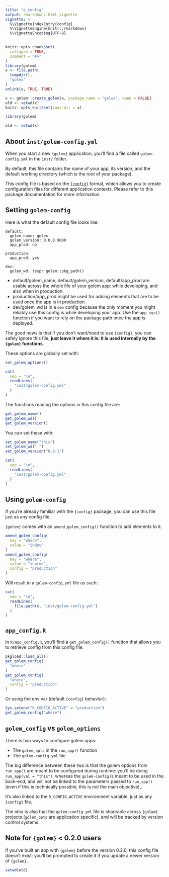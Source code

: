 ```yaml
---
title: "e_config"
output: rmarkdown::html_vignette
vignette: >
  %\VignetteIndexEntry{config}
  %\VignetteEngine{knitr::rmarkdown}
  %\VignetteEncoding{UTF-8}
---
```


```r
knitr::opts_chunk$set(
  collapse = TRUE,
  comment = "#>"
)
library(golem)
x <- file.path(
  tempdir(),
  "golex"
)
unlink(x, TRUE, TRUE)

x <- golem::create_golem(x, package_name = "golex", open = FALSE)
old <- setwd(x)
knitr::opts_knit$set(root.dir = x)
```

```r
library(golem)
```

```r
old <- setwd(x)
```

## About `inst/golem-config.yml`

When you start a new `{golem}` application, you'll find a file called `golem-config.yml` in the `inst/` folder.

By default, this file contains the name of your app, its version, and the default working directory (which is the root of your package).

This config file is based on the [`{config}`](https://github.com/rstudio/config) format, which allows you to create configuration files for different application contexts. Please refer to this package documentation for more information.

## Setting `golem-config`

Here is what the default config file looks like:

```
default:
  golem_name: golex
  golem_version: 0.0.0.9000
  app_prod: no

production:
  app_prod: yes

dev:
  golem_wd: !expr golem::pkg_path()
```

+ default/golem_name, default/golem_version, default/app_prod are usable across the whole life of your golem app: while developing, and also when in production.
+ production/app_prod might be used for adding elements that are to be used once the app is in production.
+ dev/golem_wd is in a `dev` config because the only moment you might reliably use this config is while developing your app. Use the `app_sys()` function if you want to rely on the package path once the app is deployed.

The good news is that if you don't want/need to use `{config}`, you can safely ignore this file, __just leave it where it is: it is used internally by the `{golem}` functions__.

These options are globally set with:

```r
set_golem_options()
```

```r
cat(
  sep = "\n",
  readLines(
    "inst/golem-config.yml"
  )
)
```

The functions reading the options in this config file are:

```r
get_golem_name()
get_golem_wd()
get_golem_version()
```

You can set these with:

```r
set_golem_name("this")
set_golem_wd(".")
set_golem_version("0.0.1")
```

```r
cat(
  sep = "\n",
  readLines(
    "inst/golem-config.yml"
  )
)
```


## Using `golem-config`

If you're already familiar with the `{config}` package, you can use this file just as any config file.

`{golem}` comes with an `amend_golem_config()` function to add elements to it.

```r
amend_golem_config(
  key = "where",
  value = "indev"
)
amend_golem_config(
  key = "where",
  value = "inprod",
  config = "production"
)
```


Will result in a `golem-config.yml` file as such:

```r
cat(
  sep = "\n",
  readLines(
    file.path(x, "inst/golem-config.yml")
  )
)
```

## `app_config.R`

In `R/app_config.R`, you'll find a `get_golem_config()` function that allows you to retrieve config from this config file:

```r
pkgload::load_all()
get_golem_config(
  "where"
)
get_golem_config(
  "where",
  config = "production"
)
```

Or using the env var (default `{config}` behavior):

```r
Sys.setenv("R_CONFIG_ACTIVE" = "production")
get_golem_config("where")
```

## `golem_config` vs `golem_options`

There is two ways to configure golem apps:

+ The `golem_opts` in the `run_app()` function
+ The `golem-config.yml` file

The big difference between these two is that the golem options from `run_app()` are meant to be configured during runtime: you'll be doing `run_app(val = "this")`, whereas the `golem-config` is meant to be used in the back-end, and will not be linked to the parameters passed to `run_app()` (even if this is technically possible, this is not the main objective),.

It's also linked to the `R_CONFIG_ACTIVE` environment variable, just as any `{config}` file.

The idea is also that the `golem-config.yml` file is shareable across `{golem}` projects (`golem_opts` are application specific), and will be tracked by version control systems.

## Note for `{golem}` < 0.2.0 users

If you've built an app with `{golem}` before the version 0.2.0, this config file doesn't exist: you'll be prompted to create it if you update a newer version of `{golem}`.

```r
setwd(old)
```
